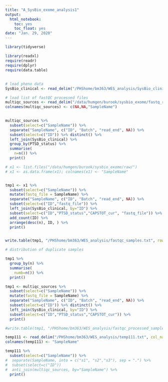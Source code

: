 ```yaml
---
title: "A_SysBio_exome_analysis1"
output:
  html_notebook:
    toc: yes
    toc_float: yes
date: "Jan. 29, 2020"
---
```




```r
library(tidyverse)

library(readxl)
require(readr)
require(dplyr)
require(data.table)
```


##

```r
# load pheno data
SysBio_clinical <- read_delim("/PHShome/bm363/WES_analysis/SysBio_clinical.txt", col_names = TRUE, delim = "\t")

# load list of fastQC processed files
multiqc_sources <- read_delim("/data/humgen/burook/sysbio_exome/fastq_result1_multiqc/multiqc_data/multiqc_sources.txt", col_names = TRUE, delim = "\t")
colnames(multiqc_sources) <- c(NA,NA,"SampleName")
  
```


```r

multiqc_sources %>% 
  subset(select=c("SampleName")) %>% 
  separate("SampleName", c("ID", "Batch", "read_end", NA)) %>% 
  subset(select=c("ID")) %>% distinct() %>% 
  left_join(SysBio_clinical) %>% 
  group_by(PTSD_status) %>% 
  summarise(
    n=n()) %>%
  print()

```


```r

# x1 <- list.files("/data/humgen/burook/sysbio_exome/raw/")
# x1 <- as.data.frame(x1); colnames(x1) <- "SampleName"


tmp1 <- x1 %>% 
  subset(select=c("SampleName")) %>% 
  mutate(fastq_file = SampleName) %>% 
  separate("SampleName", c("ID", "Batch", "read_end", NA)) %>% 
  subset(select=c("ID","fastq_file")) %>% 
  left_join(SysBio_clinical, by="ID") %>% 
  subset(select=c("ID","PTSD_status","CAPSTOT_cur", "fastq_file")) %>% 
  add_count(ID) %>% 
  arrange(desc(n), ID, ) %>% 
  print()


write.table(tmp1, "/PHShome/bm363/WES_analysis/fastqc_samples.txt", row.names = FALSE, col.names = TRUE, quote = FALSE, sep = "\t")

# distribution of duplicate samples

tmp1 %>% 
  group_by(n) %>% 
  summarise(
    numb=n()) %>%
  print()

```


```r

tmp1 <- multiqc_sources %>% 
  subset(select=c("SampleName")) %>% 
  mutate(fastq_file = SampleName) %>% 
  separate("SampleName", c("ID", "Batch", "read_end", NA)) %>% 
  subset(select=c("ID")) %>% distinct() %>% 
  left_join(SysBio_clinical, by="ID") %>% 
  subset(select=c("ID","PTSD_status","CAPSTOT_cur")) %>% 
  print()

#write.table(tmp1, "/PHShome/bm363/WES_analysis/fastqc_processed_samples.txt", row.names = FALSE, col.names = TRUE, quote = FALSE, sep = "\t")

```


```r

temp111 <- read_delim("/PHShome/bm363/WES_analysis/temp111.txt", col_names = FALSE, delim = "\t")
colnames(temp111) <- "SampleName"
```



```r

temp111 %>% 
  subset(select=c("SampleName")) %>% 
#  separate(SampleName, into = c("s1", "s2","s3"), sep = ".") %>% 
#  subset(select=c("ID"))
#  anti_join(multiqc_sources, by="SampleName") %>% 
  print()

```

